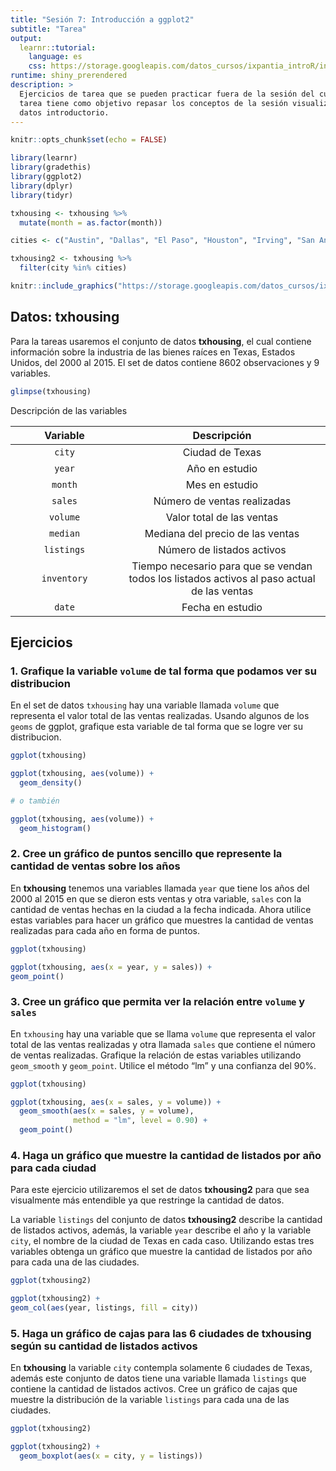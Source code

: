 ```yaml
---
title: "Sesión 7: Introducción a ggplot2"
subtitle: "Tarea"
output: 
  learnr::tutorial:
    language: es
    css: https://storage.googleapis.com/datos_cursos/ixpantia_introR/intro_r.css
runtime: shiny_prerendered
description: >
  Ejercicios de tarea que se pueden practicar fuera de la sesión del curso. Esta
  tarea tiene como objetivo repasar los conceptos de la sesión visualización de
  datos introductorio.
---
```


<style>
@import url('https://fonts.googleapis.com/css2?family=Roboto+Mono&family=Roboto+Slab&family=Source+Sans+Pro:wght@300;400&display=swap');

@import url('https://fonts.googleapis.com/css2?family=Lato&display=swap');
</style> 

```r
knitr::opts_chunk$set(echo = FALSE)

library(learnr)
library(gradethis)
library(ggplot2)
library(dplyr)
library(tidyr)

txhousing <- txhousing %>% 
  mutate(month = as.factor(month))

cities <- c("Austin", "Dallas", "El Paso", "Houston", "Irving", "San Antonio")

txhousing2 <- txhousing %>% 
  filter(city %in% cities)
```

```r
knitr::include_graphics("https://storage.googleapis.com/datos_cursos/ixpantia_introR/ixpantia_logo.png")    
```

## Datos: **txhousing**

Para la tareas usaremos el conjunto de datos **txhousing**, el cual contiene información sobre la industria de las bienes raíces en Texas, Estados Unidos, del 2000 al 2015. El set de datos contiene 8602 observaciones y 9 variables. 
```r
glimpse(txhousing)
```

Descripción de las variables 

| Variable   | Descripción           |
|:----------:|:---------------------:|
| `city`     | Ciudad de Texas |
| `year`  | Año en estudio |
| `month` | Mes en estudio|
| `sales` | Número de ventas realizadas |
| `volume` | Valor total de las ventas |
| `median` | Mediana del precio de las ventas |
| `listings` | Número de listados activos |
| `inventory` | Tiempo necesario para que se vendan todos los listados activos al paso actual de las ventas |
| `date` | Fecha en estudio |


## Ejercicios

### 1. Grafique la variable `volume` de tal forma que podamos ver su distribucion

En el set de datos `txhousing` hay una variable llamada `volume` que representa el valor total de las ventas realizadas. Usando algunos de los `geoms` de ggplot, grafique esta variable de tal forma que se logre ver su distribucion.

```r
ggplot(txhousing)

```

```r
ggplot(txhousing, aes(volume)) +
  geom_density()

# o también

ggplot(txhousing, aes(volume)) +
  geom_histogram()
```


### 2. Cree un gráfico de puntos sencillo que represente la cantidad de ventas sobre los años

En **txhousing** tenemos una variables llamada `year` que tiene los años del 2000 al 2015 en que se dieron ests ventas y otra variable, `sales` con la cantidad de ventas hechas en la ciudad a la fecha indicada. Ahora utilice estas variables para hacer un gráfico que muestres la cantidad de ventas realizadas para cada año en forma de puntos. 

```r
ggplot(txhousing)
```

```r
ggplot(txhousing, aes(x = year, y = sales)) +
geom_point()
```


### 3. Cree un gráfico que permita ver la relación entre `volume` y `sales` 

En `txhousing` hay una variable que se llama `volume` que representa el valor total de las ventas realizadas y otra llamada `sales` que contiene el número de ventas realizadas. Grafique la relación de estas variables utilizando `geom_smooth` y `geom_point`. Utilice el método "lm" y una confianza del 90%.
```r
ggplot(txhousing)

```

```r
ggplot(txhousing, aes(x = sales, y = volume)) +
  geom_smooth(aes(x = sales, y = volume), 
              method = "lm", level = 0.90) +
  geom_point() 
```


### 4. Haga un gráfico que muestre la cantidad de listados por año para cada ciudad

Para este ejercicio utilizaremos el set de datos **txhousing2** para que sea visualmente más entendible ya que restringe la cantidad de datos.

La variable `listings` del conjunto de datos **txhousing2** describe la cantidad de listados activos, además, la variable `year` describe el año y la variable `city`, el nombre de la ciudad de Texas en cada caso. Utilizando estas tres variables obtenga un gráfico que muestre la cantidad de listados por año para cada una de las ciudades. 
```r
ggplot(txhousing2) 

```

```r
ggplot(txhousing2) +
geom_col(aes(year, listings, fill = city))
```


### 5. Haga un gráfico de cajas para las 6 ciudades de **txhousing** según su cantidad de listados activos 

En **txhousing** la variable `city` contempla solamente 6 ciudades de Texas, además este conjunto de datos tiene una variable llamada `listings` que contiene la cantidad de listados activos. Cree un gráfico de cajas que muestre la distribución de la variable `listings` para cada una de las ciudades.
```r
ggplot(txhousing2) 

```

```r
ggplot(txhousing2) +
  geom_boxplot(aes(x = city, y = listings))
```



